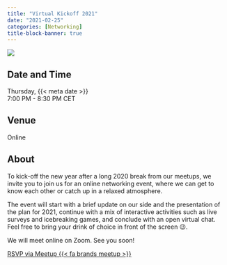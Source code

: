 ```yaml
---
title: "Virtual Kickoff 2021"
date: "2021-02-25"
categories: [Networking]
title-block-banner: true
---
```


![](202102.avif){fig-alt="Flyer for the R-Ladies Vienna February 2021 event. All information described is available in the main text below."}

## Date and Time

Thursday, {{< meta date >}}  
7:00 PM - 8:30 PM CET

## Venue

Online

## About

To kick-off the new year after a long 2020 break from our meetups, we invite you to join us for an online networking event, where we can get to know each other or catch up in a relaxed atmosphere.

The event will start with a brief update on our side and the presentation of the plan for 2021, continue with a mix of interactive activities such as live surveys and icebreaking games, and conclude with an open virtual chat. Feel free to bring your drink of choice in front of the screen 😉.

We will meet online on Zoom. See you soon!

[RSVP via Meetup {{< fa brands meetup >}}](https://www.meetup.com/rladies-vienna/events/276291848){.btn .btn-outline-primary .rsvp}
